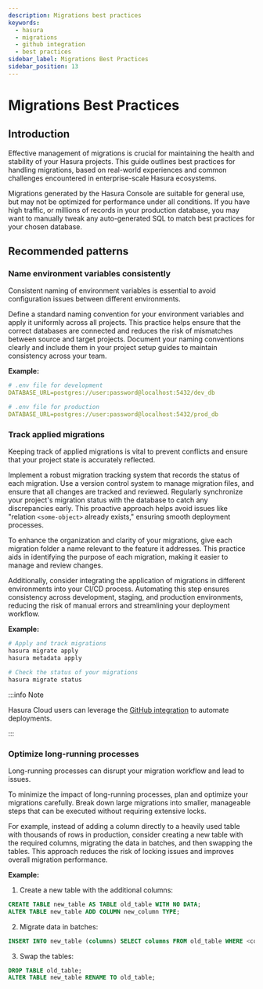 ```yaml
---
description: Migrations best practices
keywords:
  - hasura
  - migrations
  - github integration
  - best practices
sidebar_label: Migrations Best Practices
sidebar_position: 13
---
```


# Migrations Best Practices

## Introduction

Effective management of migrations is crucial for maintaining the health and stability of your Hasura projects. This
guide outlines best practices for handling migrations, based on real-world experiences and common challenges encountered
in enterprise-scale Hasura ecosystems.

Migrations generated by the Hasura Console are suitable for general use, but may not be optimized for performance under
all conditions. If you have high traffic, or millions of records in your production database, you may want to manually
tweak any auto-generated SQL to match best practices for your chosen database.

## Recommended patterns

### Name environment variables consistently

Consistent naming of environment variables is essential to avoid configuration issues between different environments.

Define a standard naming convention for your environment variables and apply it uniformly across all projects. This
practice helps ensure that the correct databases are connected and reduces the risk of mismatches between source and
target projects. Document your naming conventions clearly and include them in your project setup guides to maintain
consistency across your team.

**Example:**

```yaml
# .env file for development
DATABASE_URL=postgres://user:password@localhost:5432/dev_db

# .env file for production
DATABASE_URL=postgres://user:password@localhost:5432/prod_db
```

### Track applied migrations

Keeping track of applied migrations is vital to prevent conflicts and ensure that your project state is accurately
reflected.

Implement a robust migration tracking system that records the status of each migration. Use a version control system to
manage migration files, and ensure that all changes are tracked and reviewed. Regularly synchronize your project's
migration status with the database to catch any discrepancies early. This proactive approach helps avoid issues like
"relation `<some-object>` already exists," ensuring smooth deployment processes.

To enhance the organization and clarity of your migrations, give each migration folder a name relevant to the feature it
addresses. This practice aids in identifying the purpose of each migration, making it easier to manage and review
changes.

Additionally, consider integrating the application of migrations in different environments into your CI/CD process.
Automating this step ensures consistency across development, staging, and production environments, reducing the risk of
manual errors and streamlining your deployment workflow.

**Example:**

```bash
# Apply and track migrations
hasura migrate apply
hasura metadata apply

# Check the status of your migrations
hasura migrate status
```

:::info Note

Hasura Cloud users can leverage the [GitHub integration](/cloud-ci-cd/github-integration.mdx) to automate deployments.

:::

### Optimize long-running processes

Long-running processes can disrupt your migration workflow and lead to issues.

To minimize the impact of long-running processes, plan and optimize your migrations carefully. Break down large
migrations into smaller, manageable steps that can be executed without requiring extensive locks.

For example, instead of adding a column directly to a heavily used table with thousands of rows in production, consider
creating a new table with the required columns, migrating the data in batches, and then swapping the tables. This
approach reduces the risk of locking issues and improves overall migration performance.

**Example:**

1. Create a new table with the additional columns:

```sql
CREATE TABLE new_table AS TABLE old_table WITH NO DATA;
ALTER TABLE new_table ADD COLUMN new_column TYPE;
```

2. Migrate data in batches:

```sql
INSERT INTO new_table (columns) SELECT columns FROM old_table WHERE <condition> LIMIT <batch_size>;
```

3. Swap the tables:

```sql
DROP TABLE old_table;
ALTER TABLE new_table RENAME TO old_table;
```
